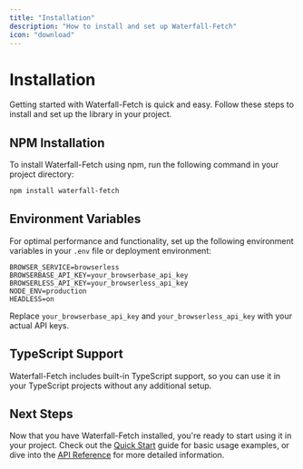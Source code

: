 ```yaml
---
title: "Installation"
description: "How to install and set up Waterfall-Fetch"
icon: "download"
---
```


# Installation

Getting started with Waterfall-Fetch is quick and easy. Follow these steps to install and set up the library in your project.

## NPM Installation

To install Waterfall-Fetch using npm, run the following command in your project directory:

```bash
npm install waterfall-fetch
```

## Environment Variables

For optimal performance and functionality, set up the following environment variables in your `.env` file or deployment environment:

```text
BROWSER_SERVICE=browserless
BROWSERBASE_API_KEY=your_browserbase_api_key
BROWSERLESS_API_KEY=your_browserless_api_key
NODE_ENV=production
HEADLESS=on
```

Replace `your_browserbase_api_key` and `your_browserless_api_key` with your actual API keys.

## TypeScript Support

Waterfall-Fetch includes built-in TypeScript support, so you can use it in your TypeScript projects without any additional setup.

## Next Steps

Now that you have Waterfall-Fetch installed, you're ready to start using it in your project. Check out the [Quick Start](/mdx/quickstart) guide for basic usage examples, or dive into the [API Reference](/mdx/api-reference/gethtml) for more detailed information.
